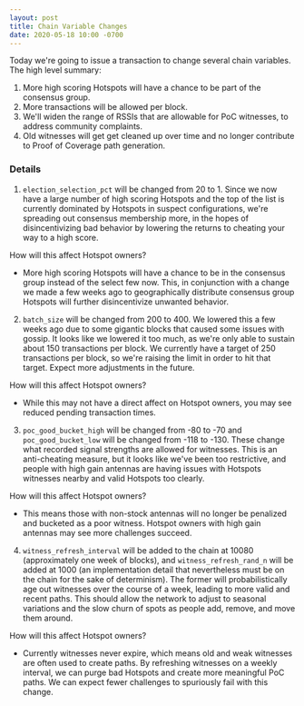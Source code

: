 ```yaml
---
layout: post
title: Chain Variable Changes
date: 2020-05-18 10:00 -0700
---
```


Today we're going to issue a transaction to change several chain variables. The high level summary:

1. More high scoring Hotspots will have a chance to be part of the consensus group.
2. More transactions will be allowed per block.
3. We'll widen the range of RSSIs that are allowable for PoC witnesses, to address community
   complaints.
4. Old witnesses will get get cleaned up over time and no longer contribute to Proof of Coverage
   path generation.

### Details

1. `election_selection_pct` will be changed from 20 to 1. Since we now have a large number of high
   scoring Hotspots and the top of the list is currently dominated by Hotspots in suspect
   configurations, we're spreading out consensus membership more, in the hopes of disincentivizing
   bad behavior by lowering the returns to cheating your way to a high score.

How will this affect Hotspot owners?

- More high scoring Hotspots will have a chance to be in the consensus group instead of the select
  few now. This, in conjunction with a change we made a few weeks ago to geographically distribute
  consensus group Hotspots will further disincentivize unwanted behavior.

2. `batch_size` will be changed from 200 to 400. We lowered this a few weeks ago due to some
   gigantic blocks that caused some issues with gossip. It looks like we lowered it too much, as
   we're only able to sustain about 150 transactions per block. We currently have a target of 250
   transactions per block, so we're raising the limit in order to hit that target. Expect more
   adjustments in the future.

How will this affect Hotspot owners?

- While this may not have a direct affect on Hotspot owners, you may see reduced pending transaction
  times.

3. `poc_good_bucket_high` will be changed from -80 to -70 and `poc_good_bucket_low` will be changed
   from -118 to -130. These change what recorded signal strengths are allowed for witnesses. This is
   an anti-cheating measure, but it looks like we've been too restrictive, and people with high gain
   antennas are having issues with Hotspots witnesses nearby and valid Hotspots too clearly.

How will this affect Hotspot owners?

- This means those with non-stock antennas will no longer be penalized and bucketed as a poor
  witness. Hotspot owners with high gain antennas may see more challenges succeed.

4. `witness_refresh_interval` will be added to the chain at 10080 (approximately one week of
   blocks), and `witness_refresh_rand_n` will be added at 1000 (an implementation detail that
   nevertheless must be on the chain for the sake of determinism). The former will probabilistically
   age out witnesses over the course of a week, leading to more valid and recent paths. This should
   allow the network to adjust to seasonal variations and the slow churn of spots as people add,
   remove, and move them around.

How will this affect Hotspot owners?

- Currently witnesses never expire, which means old and weak witnesses are often used to create
  paths. By refreshing witnesses on a weekly interval, we can purge bad Hotspots and create more
  meaningful PoC paths. We can expect fewer challenges to spuriously fail with this change.
